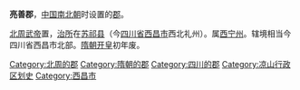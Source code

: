'''亮善郡'''，[[中国|中国]][[南北朝|南北朝]]时设置的[[郡|郡]]。

[[北周武帝|北周武帝]]置，[[治所|治所]]在[[苏祁县|苏祁县]]（今[[四川省|四川省]][[西昌市|西昌市]]西北礼州）。属[[西宁州_(北周)|西宁州]]。辖境相当今四川省西昌市北部。[[隋朝|隋朝]][[开皇|开皇]]初年废。

{{四川行政区划小作品}}
{{DEFAULTSORT:L}}
[[Category:北周的郡|Category:北周的郡]]
[[Category:隋朝的郡|Category:隋朝的郡]]
[[Category:四川的郡|Category:四川的郡]]
[[Category:凉山行政区划史|Category:凉山行政区划史]]
[[Category:西昌市|Category:西昌市]]